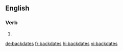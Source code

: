 ==English==

===Verb===
{{head|en|verb form}}

# {{en-third-person singular of|backdate}}

[[de:backdates]]
[[fr:backdates]]
[[hi:backdates]]
[[vi:backdates]]